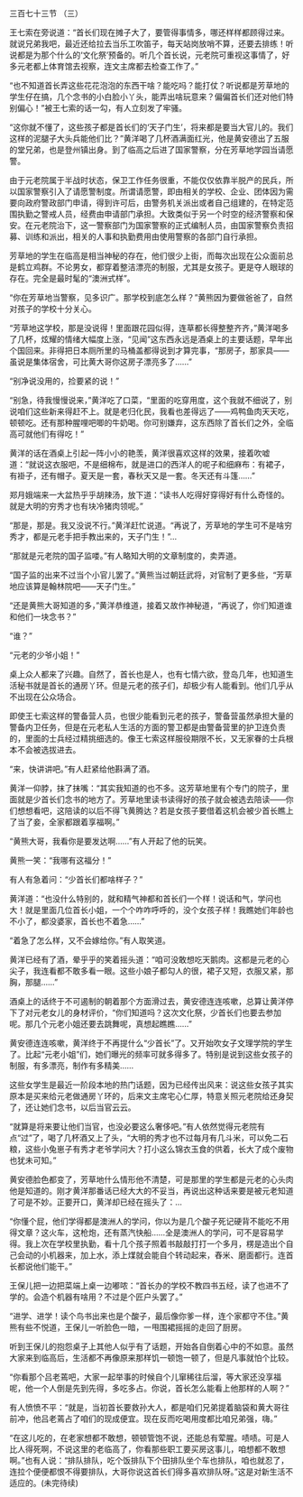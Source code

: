 

三百七十三节 （三）

王七索在旁说道：“首长们现在摊子大了，要管得事情多，哪还样样都顾得过来。就说兄弟我吧，最近还给拉去当乐工吹笛子，每天站岗放哨不算，还要去排练！听说都是为那个什么的‘文化祭’预备的。听几个首长说，元老院可重视这事情了，好多元老都上体育馆去视察，连文主席都去检查工作了。”

“也不知道首长弄这些花花泡泡的东西干啥？能吃吗？能打仗？听说都是芳草地的学生仔在搞，几个念书的小白脸小丫头，能弄出啥玩意来？偏偏首长们还对他们特别偏心！”被王七索的话一勾，有人立刻发了牢骚。

“这你就不懂了，这些孩子都是首长们的‘天子门生’，将来都是要当大官儿的。我们这样的泥腿子大头兵能他们比？”黄洋喝了几杯酒满面红光，他是黄安德出了五服的堂兄弟，也是登州镇出身。到了临高之后进了国家警察，分在芳草地学园当请愿警。

由于元老院属于半战时状态，保卫工作任务很重，不能仅仅依靠半脱产的民兵，所以国家警察引入了请愿警制度。所谓请愿警，即由相关的学校、企业、团体因为需要向政府警政部门申请，得到许可后，由警务机关派出或者自己组建的，在特定范围执勤之警戒人员，经费由申请部门承担。大致类似于另一个时空的经济警察和保安。在元老院治下，这一警察部门为国家警察的正式编制人员，由国家警察负责招募、训练和派出，相关的人事和执勤费用由使用警察的各部门自行承担。

芳草地的学生在临高是相当神秘的存在，他们很少上街，而每次出现在公众面前总是鹤立鸡群。不论男女，都穿着整洁漂亮的制服，尤其是女孩子。更是夺人眼球的存在。完全是最时髦的“澳洲式样”。

“你在芳草地当警察，见多识广。那学校到底怎么样？”黄熊因为要做爸爸了，自然对孩子的学校十分关心。

“芳草地这学校，那是没说得！里面跟花园似得，连草都长得整整齐齐，”黄洋喝多了几杯，炫耀的情绪大幅度上涨，“见闻”这东西永远是酒桌上的主要话题，早年出个国回来。非得把日本厕所里的马桶盖都得说到才算完事，“那房子，那家具――虽说是集体宿舍，可比黄大哥你这房子漂亮多了……”

“别净说没用的，捡要紧的说！”

“别急，待我慢慢说来，”黄洋吃了口菜，“里面的吃穿用度，这个我就不细说了，别说咱们这些新来得赶不上。就是老归化民，我看也差得远了――鸡鸭鱼肉天天吃，顿顿吃。还有那种腥哩吧唧的牛奶喝。你可别嫌弃，这东西除了首长们之外，全临高可就他们有得吃！”

黄洋的话在酒桌上引起一阵小小的艳羡，黄洋很喜欢这样的效果，接着吹嘘道：“就说这衣服吧，不是细棉布，就是进口的西洋人的呢子和细麻布：有裙子，有褂子，还有帽子。夏天是一套，春秋天又是一套。冬天还有斗篷……”

郑月娥端来一大盆热乎乎胡辣汤，放下道：“读书人吃得好穿得好有什么奇怪的。就是大明的穷秀才也有块冷猪肉领呢。”

“那是，那是。我又没说不行。”黄洋赶忙说道。“再说了，芳草地的学生可不是啥穷秀才，都是元老手把手教出来的，天子门生！”…

“那就是元老院的国子监喽。”有人略知大明的文章制度的，卖弄道。

“国子监的出来不过当个小官儿罢了。”黄熊当过朝廷武将，对官制了更多些，“芳草地应该算是翰林院吧――天子门生。”

“还是黄熊大哥知道的多，”黄洋恭维道，接着又故作神秘道，“再说了，你们知道谁和他们一块念书？”

“谁？”

“元老的少爷小姐！”

桌上众人都来了兴趣。自然了，首长也是人，也有七情六欲，登岛几年，也知道生活秘书就是首长的通房丫环。但是元老的孩子们，却极少有人能看到。他们几乎从不出现在公众场合。

即使王七索这样的警备营人员，也很少能看到元老的孩子，警备营虽然承担大量的警备内卫任务，但是在元老私人生活的方面的警卫都是由警备营里的护卫连负责的，里面的士兵经过精挑细选的。像王七索这样服役期限不长，又无家眷的士兵根本不会被选拔进去。

“来，快讲讲吧。”有人赶紧给他斟满了酒。

黄洋一仰脖，抹了抹嘴：“其实我知道的也不多。这芳草地里有个专门的院子，里面就是少首长们念书的地方了。芳草地里读书读得好的孩子就会被选去陪读――你们想想看吧，这陪读的以后不得飞黄腾达？若是女孩子要借着这机会被少首长瞧上了当了妾，全家都跟着享福啊。”

“黄熊大哥，我看你是要发达啊……”有人开起了他的玩笑。

黄熊一笑：“我哪有这福分！”

有人有急着问：“少首长们都啥样子？”

黄洋道：“也没什么特别的，就和精气神都和首长们一个样！说话和气，学问也大！就是里面几位首长小姐，一个个咋咋呼呼的，没个女孩子样！我瞧她们年龄也不小了，都没婆家，首长也不着急……”

“着急了怎么样，又不会嫁给你。”有人取笑道。

黄洋已经有了酒，晕乎乎的笑着摇头道：“咱可没敢想吃天鹅肉。这都是元老的心尖子，我连看都不敢多看一眼。这些小娘子都勾人的很，裙子又短，衣服又紧，那胸，那腿……”

酒桌上的话终于不可遏制的朝着那个方面滑过去，黄安德连连咳嗽，总算让黄洋停下了对元老女儿的身材评价，“你们知道吗？这次文化祭，少首长们也要去参加呢。那几个元老小姐还要去跳舞呢，真想起瞧瞧……”

黄安德连连咳嗽，黄洋终于不再提什么“少首长”了。又开始吹女子文理学院的学生了。比起“元老小姐”们，她们曝光的频率可就多得多了。特别是说到这些女孩子的制服，有多漂亮，制作有多精美……

这些女学生是最近一阶段本地的热门话题，因为已经传出风来：说这些女孩子其实原本是买来给元老做通房丫环的，后来文主席宅心仁厚，特意关照元老院给还身契了，还让她们念书，以后当官云云。

“就算是将来要让他们当官，也没必要这么奢侈吧。”有人依然觉得元老院有点“过”了，喝了几杯酒又上了头，“大明的秀才也不过每月有几斗米，可以免二石粮，这些小兔崽子有秀才老爷学问大？打小这么锦衣玉食的供着，长大了成个废物也犹未可知。”

黄安德脸色都变了，芳草地什么情形他不清楚，可是那里的学生都是元老的心头肉他是知道的。刚才黄洋那番话已经大大的不妥当，再说出这种话来要是被元老知道了可是不妙。正要开口，黄洋却已经在摇头了：…

“你懂个屁，他们学得都是澳洲人的学问，你以为是几个酸子死记硬背不能吃不用得文章？这火车，这枪炮，还有蒸汽快船……全是澳洲人的学问，可不是容易学得。我上次在学校里执勤，看十几个孩子照着书敲敲打打一个多月，楞是造出个自己会动的小机器来，加上水，添上煤就会能自个转动起来，舂米、磨面都行。连首长都说他们能干。”

王保儿把一边把菜端上桌一边嘟哝：“首长办的学校不教四书五经，读了也进不了学的。会造个机器有啥用？不过是个匠户头罢了。”

“进学、进学！读个鸟书出来也是个酸子，最后像你爹一样，连个家都守不住。”黄熊有些不悦道，王保儿一听脸色一暗，一甩围裙摇摇的走回了厨房。

听到王保儿的抱怨桌子上其他人似乎有了话题，开始各自倒着心中的不如意。虽然大家来到临高后，生活都不再像原来那样饥一顿饱一顿了，但是凡事就怕个比较。

“你看那个吕老蔫吧，大家一起举事的时候自个儿窜稀往后溜，等大家还没享福呢，他一个人倒是先到先得，多吃多占。你说，首长怎么能看上他那样的人啊？”

有人愤愤不平：“就是，当初首长要救孙大人，都是咱们兄弟提着脑袋和黄大哥往前冲，他吕老蔫占了咱们的现成便宜。现在反而吃喝用度都比咱兄弟强，嗨。”

“在这儿吃的，在老家想都不敢想，顿顿管饱不说，还能总有荤腥。啧啧。可是人比人得死啊，不说这里的老临高了，你看那些职工要买房这事儿，咱想都不敢想啊。”也有人说：“排队排队，吃个饭排队下个田排队坐个车也排队，咱也就忍了，连拉个便便都恨不得要排队，大哥你说这首长们得多喜欢排队呀。”这是对新生活不适应的。(未完待续)

